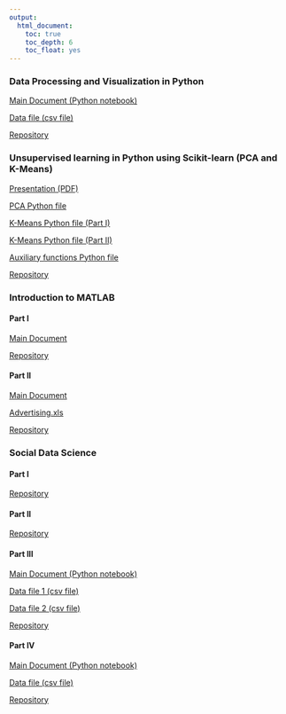 ```yaml
---
output:
  html_document:
    toc: true
    toc_depth: 6
    toc_float: yes
---
```


### Data Processing and Visualization in Python

<a href="https://rawgit.com/marcio-mourao/Data-Processing-and-Visualization-in-Python/master/Workshop.ipynb" target="_blank">Main Document (Python notebook)</a>

<a href="https://rawgit.com/marcio-mourao/Data-Processing-and-Visualization-in-Python/master/hospital.csv" target="_blank">Data file (csv file)</a>

<a href="https://github.com/marcio-mourao/Data-Processing-and-Visualization-in-Python" target="_blank">Repository</a>

### Unsupervised learning in Python using Scikit-learn (PCA and K-Means)

<a href="https://rawgit.com/marcio-mourao/Unsupervised-Learning-PCA-K-Means/master/PCA-K-Means.pdf" target="_blank">Presentation (PDF)</a>

<a href="https://rawgit.com/marcio-mourao/Unsupervised-Learning-PCA-K-Means/master/PCA.py" target="_blank">PCA Python file</a>

<a href="https://rawgit.com/marcio-mourao/Unsupervised-Learning-PCA-K-Means/master/K-Means-PartI.py" target="_blank">K-Means Python file (Part I)</a>

<a href="https://rawgit.com/marcio-mourao/Unsupervised-Learning-PCA-K-Means/master/K-Means-PartII.py" target="_blank">K-Means Python file (Part II)</a>

<a href="https://rawgit.com/marcio-mourao/Unsupervised-Learning-PCA-K-Means/master/aux_funcs.py" target="_blank">Auxiliary functions Python file</a>

<a href="https://github.com/marcio-mourao/Unsupervised-Learning-PCA-K-Means" target="_blank">Repository</a>

### Introduction to MATLAB

#### Part I

<a href="https://rawgit.com/marcio-mourao/intro2MATLAB-1/master/Workshop4.html" target="_blank">Main Document</a>

<a href="https://github.com/marcio-mourao/intro2MATLAB-1" target="_blank">Repository</a>

#### Part II

<a href="https://rawgit.com/marcio-mourao/intro2MATLAB-2/master/Workshop5.html" target="_blank">Main Document</a>

<a href="https://rawgit.com/marcio-mourao/intro2MATLAB-2/master/Advertising.xls" target="_blank">Advertising.xls</a>

<a href="https://github.com/marcio-mourao/intro2MATLAB-2" target="_blank">Repository</a>

### Social Data Science

#### Part I

<a href="https://github.com/marcio-mourao/socialDataScience-1" target="_blank">Repository</a>

#### Part II

<a href="https://github.com/marcio-mourao/socialDataScience-2" target="_blank">Repository</a>

#### Part III

<a href="https://rawgit.com/marcio-mourao/socialDataScience-3/master/Workshop3.ipynb" target="_blank">Main Document (Python notebook)</a>

<a href="https://rawgit.com/marcio-mourao/socialDataScience-3/master/Advertising.csv" target="_blank">Data file 1 (csv file)</a>

<a href="https://rawgit.com/marcio-mourao/socialDataScience-3/master/Advertising_original.csv" target="_blank">Data file 2 (csv file)</a>

<a href="https://github.com/marcio-mourao/socialDataScience-3" target="_blank">Repository</a>

#### Part IV

<a href="https://rawgit.com/marcio-mourao/socialDataScience-4/master/Workshop4.ipynb" target="_blank">Main Document (Python notebook)</a>

<a href="https://rawgit.com/marcio-mourao/socialDataScience-3/master/adult.csv" target="_blank">Data file (csv file)</a>

<a href="https://github.com/marcio-mourao/socialDataScience-4" target="_blank">Repository</a>

